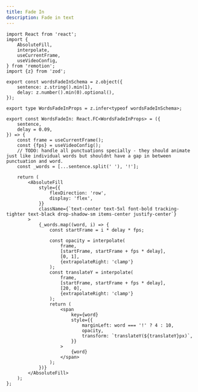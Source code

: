 ```yaml
---
title: Fade In
description: Fade in text
---
```



```tsx title="components/words-fade-in.tsx"
import React from 'react';
import {
	AbsoluteFill,
	interpolate,
	useCurrentFrame,
	useVideoConfig,
} from 'remotion';
import {z} from 'zod';

export const wordsFadeInSchema = z.object({
	sentence: z.string().min(1),
	delay: z.number().min(0).optional(),
});

export type WordsFadeInProps = z.infer<typeof wordsFadeInSchema>;

export const WordsFadeIn: React.FC<WordsFadeInProps> = ({
	sentence,
	delay = 0.09,
}) => {
	const frame = useCurrentFrame();
	const {fps} = useVideoConfig();
	// TODO: handle all punctuations specially - they should animate just like individual words but shouldnt have a gap in between punctuation and word.
	const _words = [...sentence.split(' '), '!'];

	return (
		<AbsoluteFill
			style={{
				flexDirection: 'row',
				display: 'flex',
			}}
			className={`text-center text-5xl font-bold tracking-tighter text-black drop-shadow-sm items-center justify-center`}
		>
			{_words.map((word, i) => {
				const startFrame = i * delay * fps;

				const opacity = interpolate(
					frame,
					[startFrame, startFrame + fps * delay],
					[0, 1],
					{extrapolateRight: 'clamp'}
				);
				const translateY = interpolate(
					frame,
					[startFrame, startFrame + fps * delay],
					[20, 0],
					{extrapolateRight: 'clamp'}
				);
				return (
					<span
						key={word}
						style={{
							marginLeft: word === '!' ? 4 : 10,
							opacity,
							transform: `translateY(${translateY}px)`,
						}}
					>
						{word}
					</span>
				);
			})}
		</AbsoluteFill>
	);
};
```